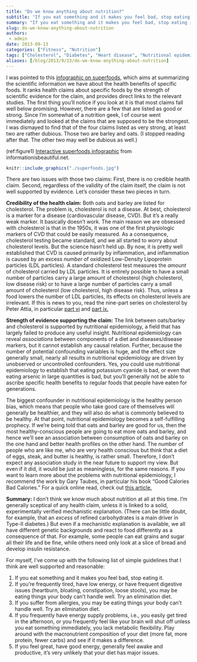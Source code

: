 ```yaml
---
title: "Do we know anything about nutrition?"
subtitle: "If you eat something and it makes you feel bad, stop eating it."
summary: "If you eat something and it makes you feel bad, stop eating it."
slug: do-we-know-anything-about-nutrition
authors:
 - admin
date: 2013-09-13
categories: ["Fitness", "Nutrition"]
tags: ["Cholesterol", "Diabetes", "Heart disease", "Nutritional epidemiology", "Superfoods"]
aliases: [/blog/2013/9/13/do-we-know-anything-about-nutrition]
---
```

I was pointed to this [infographic on superfoods,](http://www.informationisbeautiful.net/visualizations/snake-oil-superfoods/) which aims at summarizing the scientific information we have about the health benefits of specific foods. It ranks health claims about specific foods by the strength of scientific evidence for the claim, and provides direct links to the relevant studies. The first thing you’ll notice if you look at it is that most claims fall well below promising. However, there are a few that are listed as good or strong. Since I’m somewhat of a nutrition geek, I of course went immediately and looked at the claims that are supposed to be the strongest. I was dismayed to find that of the four claims listed as very strong, at least two are rather dubious. Those two are barley and oats. (I stopped reading after that. The other two may well be dubious as well.)

(ref:figure1) [Interactive superfoods infographic](http://www.informationisbeautiful.net/visualizations/snake-oil-superfoods/) from informationisbeautiful.net.

```r
knitr::include_graphics("./superfoods.jpg")
```

There are two issues with those two claims: First, there is no credible health claim. Second, regardless of the validity of the claim itself, the claim is not well supported by evidence. Let’s consider these two pieces in turn.

**Credibility of the health claim:** Both oats and barley are listed for cholesterol. The problem is, cholesterol is not a disease. At best, cholesterol is a marker for a disease (cardiovascular disease, CVD). But it’s a really weak marker. It basically doesn’t work. The main reason we are obsessed with cholesterol is that in the 1950s, it was one of the first physiologic markers of CVD that could be easily measured. As a consequence, cholesterol testing became standard, and we all started to worry about cholesterol levels. But the science hasn’t held up. By now, it is pretty well established that CVD is caused primarily by inflammation, and inflammation is caused by an excess *number* of oxidized Low-Density Lipoprotein particles (LDL particles). A standard cholesterol test measures the *amount* of cholesterol carried by LDL particles. It is entirely possible to have a small number of particles carry a large amount of cholesterol (high cholesterol, low disease risk) or to have a large number of particles carry a small amount of cholesterol (low cholesterol, high disease risk). Thus, unless a food lowers the number of LDL particles, its effects on cholesterol levels are irrelevant. If this is news to you, read the nine-part series on cholesterol by Peter Attia, in particular [part vi](http://eatingacademy.com/nutrition/the-straight-dope-on-cholesterol-part-vi) and [part ix.](http://eatingacademy.com/cholesterol-2/the-straight-dope-on-cholesterol-part-ix)

**Strength of evidence supporting the claim:** The link between oats/barley and cholesterol is supported by nutritional epidemiology, a field that has largely failed to produce any useful insight. Nutritional epidemiology can reveal *associations* between components of a diet and diseases/disease markers, but it cannot establish any causal relation. Further, because the number of potential confounding variables is huge, and the effect size generally small, nearly all results in nutritional epidemiology are driven by unobserved or uncontrolled confounders. Yes, you could use nutritional epidemiology to establish that eating potassium cyanide is bad, or even that eating arsenic in large quantities is bad, but you’ll generally not be able to ascribe specific health benefits to regular foods that people have eaten for generations.

The biggest confounder in nutritional epidemiology is the healthy person bias, which means that people who take good care of themselves will generally be healthier, and they will also do what is commonly believed to be healthy. At that point, nutritional epidemiology becomes a self-fulfilling prophecy. If we’re being told that oats and barley are good for us, then the most healthy-conscious people are going to eat more oats and barley, and hence we’ll see an association between consumption of oats and barley on the one hand and better health profiles on the other hand. The number of people who are like me, who are very health conscious but think that a diet of eggs, steak, and butter is healthy, is rather small. Therefore, I don’t expect any association study in the near future to support my view. But even if it did, it would be just as meaningless, for the same reasons. If you want to learn more about the problems with nutritional epidemiology, I recommend the work by Gary Taubes, in particular his book “Good Calories Bad Calories.” For a quick online read, check out [this article.](http://www.nytimes.com/2007/09/16/magazine/16epidemiology-t.html)

**Summary:** I don’t think we know much about nutrition at all at this time. I’m generally sceptical of any health claim, unless it is linked to a solid, experimentally verified mechanistic explanation. (There can be little doubt, for example, that an *excess* of refined carbohydrates is a main driver in Type-II diabetes.) But even if a mechanistic explanation is available, we all have different genetic backgrounds and react to food differently as a consequence of that. For example, some people can eat grains and sugar all their life and be fine, while others need only look at a slice of bread and develop insulin resistance. 

For myself, I’ve come up with the following list of simple guidelines that I think are well supported and reasonable:
 
1. If you eat something and it makes you feel bad, stop eating it.
2. If you’re frequently tired, have low energy, or have frequent digestive issues (heartburn, bloating, constipation, loose stools), you may be eating things your body can’t handle well. Try an elimination diet.
3. If you suffer from allergies, you may be eating things your body can’t handle well. Try an elimination diet.
4. If you frequently have energy supply problems, i.e., you easily get tired in the afternoon, or you frequently feel like your brain will shut off unless you eat something immediately, you lack metabolic flexibility. Play around with the macronutrient composition of your diet (more fat, more protein, fewer carbs) and see if it makes a difference.
5. If you feel great, have good energy, generally feel awake and productive, it’s very unlikely that your diet has major issues.
